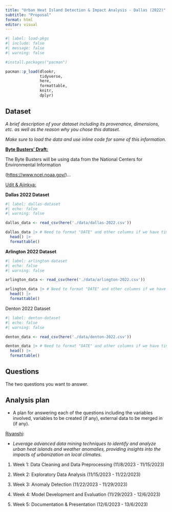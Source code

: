 ```yaml
---
title: "Urban Heat Island Detection & Impact Analysis - Dallas (2022)"
subtitle: "Proposal"
format: html
editor: visual
---
```


```r
#| label: load-pkgs
#| include: false
#| message: false
#| warning: false

#install.packages("pacman")

pacman::p_load(dlookr,
               tidyverse,
               here,
               formattable,
               knitr,
               dplyr)
```

## Dataset

*A brief description of your dataset including its provenance, dimensions, etc. as well as the reason why you chose this dataset.*

*Make sure to load the data and use inline code for some of this information.*

[**Byte Busters' Draft:**]{.underline}

The Byte Busters will be using data from the National Centers for Environmental Information

(<https://www.ncei.noaa.gov/>)...

[Udit & Ajinkya:]{.underline}

**Dallas 2022 Dataset**

```r
#| label: dallas-dataset
#| echo: false
#| warning: false

dallas_data <- read_csv(here('./data/dallas-2022.csv'))

dallas_data |> # Need to format "DATE" and other columns if we have time.
  head() |>
  formattable()
```

**Arlington 2022 Dataset**

```r
#| label: arlington-dataset
#| echo: false
#| warning: false

arlington_data <- read_csv(here('./data/arlington-2022.csv'))

arlington_data |> # Need to format "DATE" and other columns if we have time.
  head() |>
  formattable()
```

Denton 2022 Dataset

```r
#| label: denton-dataset
#| echo: false
#| warning: false

denton_data <- read_csv(here('./data/denton-2022.csv'))

denton_data |> # Need to format "DATE" and other columns if we have time.
  head() |>
  formattable()
```

## Questions

The two questions you want to answer.

## Analysis plan

-   A plan for answering each of the questions including the variables involved, variables to be created (if any), external data to be merged in (if any).

[Riyanshi]{.underline}:

-   *Leverage advanced data mining techniques to identify and analyze urban heat islands and weather anomalies, providing insights into the impacts of urbanization on local climates.*

1.  Week 1: Data Cleaning and Data Preprocessing (11/8/2023 - 11/15/2023)

2.  Week 2: Exploratory Data Analysis (11/15/2023 - 11/22/2023)

3.  Week 3: Anomaly Detection (11/22/2023 - 11/29/2023)

4.  Week 4: Model Development and Evaluation (11/29/2023 - 12/6/2023)

5.  Week 5: Documentation & Presentation (12/6/2023 - 13/6/2023)
